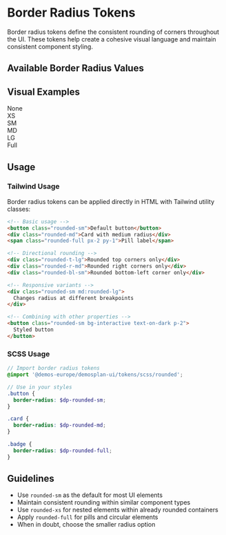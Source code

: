 
<Meta title="Design Tokens/Border Radius"/>

# Border Radius Tokens

Border radius tokens define the consistent rounding of corners throughout the UI. These tokens help create a cohesive visual language and maintain consistent component styling.

## Available Border Radius Values

<Table
  headers={['Description', 'Tailwind Class', 'SCSS Variable', 'Use Case']}
  rows={[
    ["None", "rounded-none", "$dp-rounded-none", "Elements with sharp corners"],
    ["Extra Small", "rounded-xs", "$dp-rounded-xs", "Minimal rounding, nested elements inside rounded-sm parents"],
    ["Small (Default)", "rounded-sm", "$dp-rounded-sm", "Default for most UI elements, form inputs, buttons"],
    ["Medium", "rounded-md", "$dp-rounded-md", "Larger components, list items, cards"],
    ["Large", "rounded-lg", "$dp-rounded-lg", "Prominent elements, larger containers"],
    ["Full", "rounded-full", "$dp-rounded-full", "Circular or pill-shaped elements"]
  ]}
/>

## Visual Examples

<div className="flex flex-wrap gap-4 p-4">
  <div className="w-16 h-16 border-2 border-interactive rounded-none flex items-center justify-center">None</div>
  <div className="w-16 h-16 border-2 border-interactive rounded-xs flex items-center justify-center">XS</div>
  <div className="w-16 h-16 border-2 border-interactive rounded-sm flex items-center justify-center">SM</div>
  <div className="w-16 h-16 border-2 border-interactive rounded-md flex items-center justify-center">MD</div>
  <div className="w-16 h-16 border-2 border-interactive rounded-lg flex items-center justify-center">LG</div>
  <div className="w-16 h-16 border-2 border-interactive rounded-full flex items-center justify-center">Full</div>
</div>

## Usage

### Tailwind Usage

Border radius tokens can be applied directly in HTML with Tailwind utility classes:

```html
<!-- Basic usage -->
<button class="rounded-sm">Default button</button>
<div class="rounded-md">Card with medium radius</div>
<span class="rounded-full px-2 py-1">Pill label</span>

<!-- Directional rounding -->
<div class="rounded-t-lg">Rounded top corners only</div>
<div class="rounded-r-md">Rounded right corners only</div>
<div class="rounded-bl-sm">Rounded bottom-left corner only</div>

<!-- Responsive variants -->
<div class="rounded-sm md:rounded-lg">
  Changes radius at different breakpoints
</div>

<!-- Combining with other properties -->
<button class="rounded-sm bg-interactive text-on-dark p-2">
  Styled button
</button>
```

### SCSS Usage

```scss
// Import border radius tokens
@import '@demos-europe/demosplan-ui/tokens/scss/rounded';

// Use in your styles
.button {
  border-radius: $dp-rounded-sm;
}

.card {
  border-radius: $dp-rounded-md;
}

.badge {
  border-radius: $dp-rounded-full;
}
```

## Guidelines

- Use `rounded-sm` as the default for most UI elements
- Maintain consistent rounding within similar component types
- Use `rounded-xs` for nested elements within already rounded containers
- Apply `rounded-full` for pills and circular elements
- When in doubt, choose the smaller radius option
